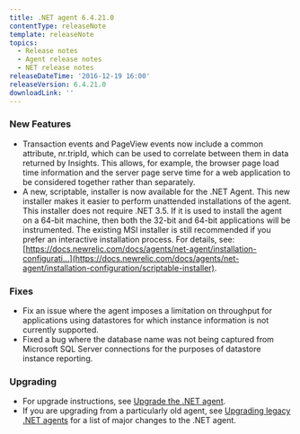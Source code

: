 ```yaml
---
title: .NET agent 6.4.21.0
contentType: releaseNote
template: releaseNote
topics:
  - Release notes
  - Agent release notes
  - NET release notes
releaseDateTime: '2016-12-19 16:00'
releaseVersion: 6.4.21.0
downloadLink: ''
---
```


### New Features

* Transaction events and PageView events now include a common attribute, nr.tripId, which can be used to correlate between them in data returned by Insights. This allows, for example, the browser page load time information and the server page serve time for a web application to be considered together rather than separately.
* A new, scriptable, installer is now available for the .NET Agent. This new installer makes it easier to perform unattended installations of the agent. This installer does not require .NET 3.5. If it is used to install the agent on a 64-bit machine, then both the 32-bit and 64-bit applications will be instrumented. The existing MSI installer is still recommended if you prefer an interactive installation process. For details, see: [https://docs.newrelic.com/docs/agents/net-agent/installation-configurati...](https://docs.newrelic.com/docs/agents/net-agent/installation-configuration/scriptable-installer).

### Fixes

* Fix an issue where the agent imposes a limitation on throughput for applications using datastores for which instance information is not currently supported.
* Fixed a bug where the database name was not being captured from Microsoft SQL Server connections for the purposes of datastore instance reporting.

### Upgrading

* For upgrade instructions, see [Upgrade the .NET agent](/docs/agents/net-agent/installation-configuration/upgrade-net-agent#updating_net).
* If you are upgrading from a particularly old agent, see [Upgrading legacy .NET agents](/docs/agents/net-agent/troubleshooting/upgrading-legacy-net-agents) for a list of major changes to the .NET agent.
